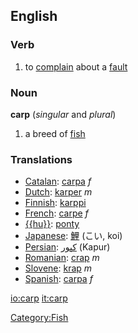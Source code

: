 ==English==
===Verb===
{{en-infl-reg-consonant|carp||}}

#to [[complain]] about a [[fault]]

===Noun===
'''carp'''  (''singular'' and ''plural'')

# a breed of [[fish]]

=== Translations ===
*[[Catalan]]: [[carpa]] ''f''
*[[Dutch]]: [[karper]] ''m''
*[[Finnish]]: [[karppi]]
*[[French]]: [[carpe]] ''f''
*[[{{hu}}]]: [[ponty]]
*[[Japanese]]: [[鯉]] (こい, koi)
*[[Persian]]: [[كپور]] (Kapur)
*[[Romanian]]: [[crap]] ''m''
*[[Slovene]]: [[krap]] ''m''
*[[Spanish]]: [[carpa]] ''f''

[[Category:Fish]]

[[io:carp]]
[[it:carp]]